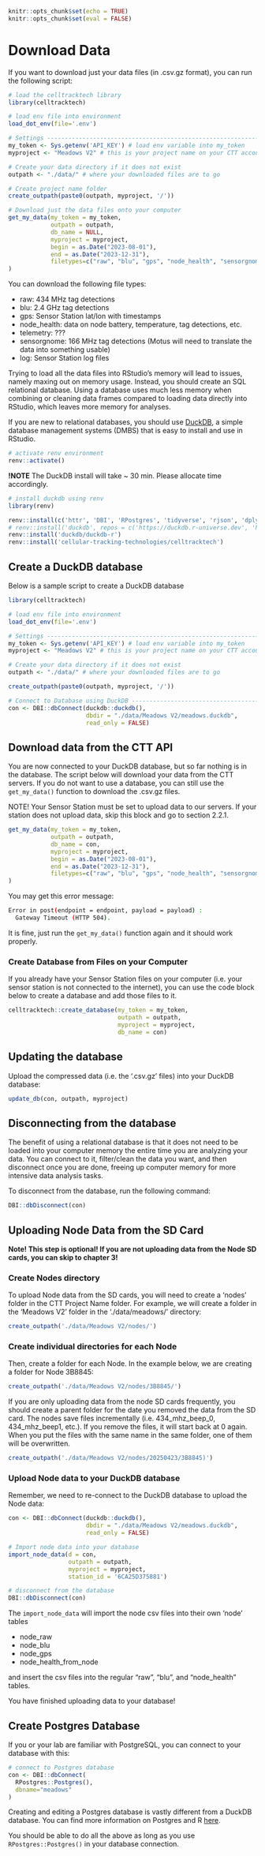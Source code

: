 ```r
knitr::opts_chunk$set(echo = TRUE)
knitr::opts_chunk$set(eval = FALSE)
```

# Download Data
If you want to download just your data files (in .csv.gz format), you can run the following script:

```r
# load the celltracktech library
library(celltracktech)

# load env file into environment
load_dot_env(file='.env')

# Settings ----------------------------------------------------------------
my_token <- Sys.getenv('API_KEY') # load env variable into my_token
myproject <- "Meadows V2" # this is your project name on your CTT account, here we are using the CTT project 'Meadows V2'

# Create your data directory if it does not exist
outpath <- "./data/" # where your downloaded files are to go

# Create project name folder
create_outpath(paste0(outpath, myproject, '/'))

# Download just the data files onto your computer
get_my_data(my_token = my_token,
            outpath = outpath, 
            db_name = NULL,
            myproject = myproject,
            begin = as.Date("2023-08-01"),
            end = as.Date("2023-12-31"),
            filetypes=c("raw", "blu", "gps", "node_health", "sensorgnome", "telemetry", 'log')
)
```

You can download the following file types:

* raw: 434 MHz tag detections
* blu: 2.4 GHz tag detections
* gps: Sensor Station lat/lon with timestamps
* node_health: data on node battery, temperature, tag detections, etc.
* telemetry: ???
* sensorgnome: 166 MHz tag detections (Motus will need to translate the data into something usable)
* log: Sensor Station log files

Trying to load all the data files into RStudio's memory will lead to issues, namely maxing out on memory usage. Instead, you should create an SQL relational database. Using a database uses much less memory when combining or cleaning data frames compared to loading data directly into RStudio, which leaves more memory for analyses. 

If you are new to relational databases, you should use [DuckDB](https://duckdb.org/why_duckdb), a simple database management systems (DMBS) that is easy to install and use in RStudio.

```r
# activate renv environment
renv::activate()
```

**!NOTE** The DuckDB install will take ~ 30 min. Please allocate time accordingly.
```r
# install duckdb using renv
library(renv)

renv::install(c('httr', 'DBI', 'RPostgres', 'tidyverse', 'rjson', 'dplyr', 'tidyr', 'tibble', 'readr', 'dotenv'))
# renv::install('duckdb', repos = c('https://duckdb.r-universe.dev', 'https://cloud.r-project.org'))
renv::install('duckdb/duckdb-r')
renv::install('cellular-tracking-technologies/celltracktech')
```

## Create a DuckDB database

Below is a sample script to create a DuckDB database

```r
library(celltracktech)

# load env file into environment
load_dot_env(file='.env')

# Settings ----------------------------------------------------------------
my_token <- Sys.getenv('API_KEY') # load env variable into my_token
myproject <- "Meadows V2" # this is your project name on your CTT account, here we are using the CTT project 'Meadows V2'

# Create your data directory if it does not exist
outpath <- "./data/" # where your downloaded files are to go

create_outpath(paste0(outpath, myproject, '/'))

# Connect to Database using DuckDB -----------------------------------------------------
con <- DBI::dbConnect(duckdb::duckdb(), 
                      dbdir = "./data/Meadows V2/meadows.duckdb", 
                      read_only = FALSE)
```


## Download data from the CTT API

You are now connected to your DuckDB database, but so far nothing is in the database. The script below will download your data from the CTT servers. If you do not want to use a database, you can still use the `get_my_data()` function to download the .csv.gz files.

NOTE! Your Sensor Station must be set to upload data to our servers. If your station does not upload data, skip this block and go to section 2.2.1.
```r
get_my_data(my_token = my_token,
            outpath = outpath, 
            db_name = con, 
            myproject = myproject,
            begin = as.Date("2023-08-01"),
            end = as.Date("2023-12-31"),
            filetypes=c("raw", "blu", "gps", "node_health", "sensorgnome", "telemetry", 'log')
)
```

You may get this error message:

```bash
Error in post(endpoint = endpoint, payload = payload) : 
  Gateway Timeout (HTTP 504).
```
It is fine, just run the `get_my_data()` function again and it should work properly.

### Create Database from Files on your Computer
If you already have your Sensor Station files on your computer (i.e. your sensor station is not connected to the internet), you can use the code block below to create a database and add those files to it.
```r
celltracktech::create_database(my_token = my_token,
                               outpath = outpath,
                               myproject = myproject,
                               db_name = con)
```

## Updating the database

Upload the compressed data (i.e. the '.csv.gz' files) into your DuckDB database:
```r
update_db(con, outpath, myproject)
```

## Disconnecting from the database

The benefit of using a relational database is that it does not need to be loaded into your computer memory the entire time you are analyzing your data. You can connect to it, filter/clean the data you want, and then disconnect once you are done, freeing up computer memory for more intensive data analysis tasks.

To disconnect from the database, run the following command:
```r
DBI::dbDisconnect(con)
```

## Uploading Node Data from the SD Card

**Note! This step is optional! If you are not uploading data from the Node SD cards, you can skip to chapter 3!**

### Create Nodes directory

To upload Node data from the SD cards, you will need to create a 'nodes' folder in the CTT Project Name folder. For example, we will create a folder in the 'Meadows V2' folder in the './data/meadows/' directory:

```r
create_outpath('./data/Meadows V2/nodes/')
```

### Create individual directories for each Node

Then, create a folder for each Node. In the example below, we are creating a folder for Node 3B8845:
```r
create_outpath('./data/Meadows V2/nodes/3B8845/')
```

If you are only uploading data from the node SD cards frequently, you should create a parent folder for the date you removed the data from the SD card. The nodes save files incrementally (i.e. 434_mhz_beep_0, 434_mhz_beep1, etc.). If you remove the files, it will start back at 0 again. When you put the files with the same name in the same folder, one of them will be overwritten.

```r
create_outpath('./data/Meadows V2/nodes/20250423/3B8845)')
```
### Upload Node data to your DuckDB database

Remember, we need to re-connect to the DuckDB database to upload the Node data:
```r
con <- DBI::dbConnect(duckdb::duckdb(), 
                      dbdir = "./data/Meadows V2/meadows.duckdb", 
                      read_only = FALSE)

# Import node data into your database
import_node_data(d = con,
                 outpath = outpath,
                 myproject = myproject,
                 station_id = '6CA25D375881')

# disconnect from the database
DBI::dbDisconnect(con)
```

The `import_node_data` will import the node csv files into their own 'node' tables

* node_raw
* node_blu
* node_gps
* node_health_from_node

and insert the csv files into the regular "raw", "blu", and "node_health" tables.

You have finished uploading data to your database!

## Create Postgres Database

If you or your lab are familiar with PostgreSQL, you can connect to your database with this:

```r
# connect to Postgres database
con <- DBI::dbConnect(
  RPostgres::Postgres(),
  dbname="meadows"
)
```

Creating and editing a Postgres database is vastly different from a DuckDB database. You can find more information on Postgres and R [here](https://faculty.washington.edu/phurvitz/r_sql/createdb.html).

You should be able to do all the above as long as you use `RPostgres::Postgres()` in your database connection.
